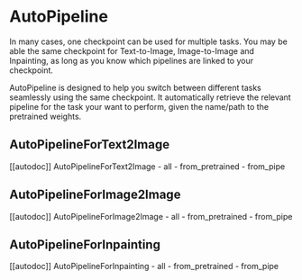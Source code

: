 <!--Copyright 2023 The HuggingFace Team. All rights reserved.

Licensed under the Apache License, Version 2.0 (the "License"); you may not use this file except in compliance with
the License. You may obtain a copy of the License at

http://www.apache.org/licenses/LICENSE-2.0

Unless required by applicable law or agreed to in writing, software distributed under the License is distributed on
an "AS IS" BASIS, WITHOUT WARRANTIES OR CONDITIONS OF ANY KIND, either express or implied. See the License for the
specific language governing permissions and limitations under the License.
-->

# AutoPipeline

In many cases, one checkpoint can be used for multiple tasks. You may be able the same checkpoint for Text-to-Image, Image-to-Image and Inpainting, as long as you know which pipelines are linked to your checkpoint. 

AutoPipeline is designed to help you switch between different tasks seamlessly using the same checkpoint. It automatically retrieve the relevant pipeline for the task your want to perform, given the name/path to the pretrained weights.

## AutoPipelineForText2Image

[[autodoc]] AutoPipelineForText2Image
	- all
	- from_pretrained
	- from_pipe


## AutoPipelineForImage2Image

[[autodoc]] AutoPipelineForImage2Image
	- all
	- from_pretrained
	- from_pipe

## AutoPipelineForInpainting

[[autodoc]] AutoPipelineForInpainting
	- all
	- from_pretrained
	- from_pipe


